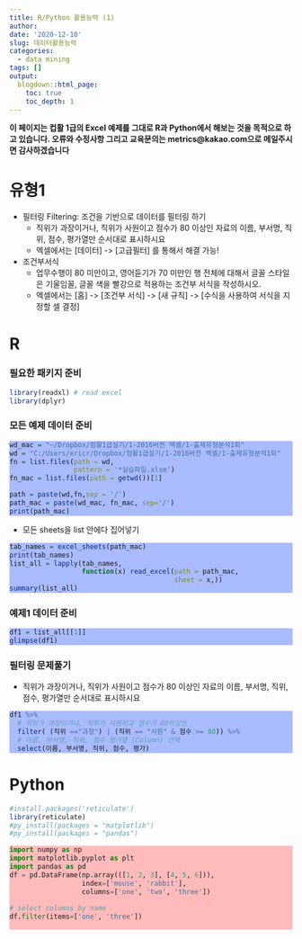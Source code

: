 ```yaml
---
title: R/Python 활용능력 (1)
author:
date: '2020-12-10'
slug: 데이터활용능력
categories:
  - data mining
tags: []
output:
  blogdown::html_page:
    toc: true
    toc_depth: 1
---
```


<style>
div.rcode pre { background-color:lightgrey; }
div.rcode pre.r { background-color:#aabbff !important; }
</style>

<style>
div.pycode pre { background-color:lightgrey; }
div.pycode pre.python { background-color:#ffbbbb !important; }
</style>

**이 페이지는 컵활 1급의 Excel 예제를 그대로 R과 Python에서 해보는 것을 목적으로 하고 있습니다. 오류와 수정사항 그리고 교육문의는 metrics@kakao.com으로 메일주시면 감사하겠습니다**


# 유형1

- 필터링 Filtering: 조건을 기반으로 데이터를 필터링 하기
  - 직위가 과장이거나, 직위가 사원이고 점수가 80 이상인 자료의 이름, 부서명, 직위, 점수, 평가열만 순서대로 표시하시요
  - 엑셀에서는 [데이터] -> [고급필터] 를 통해서 해결 가능!
- 조건부서식
  - 업무수행이 80 미만이고, 영어듣기가 70 미만인 행 전체에 대해서 글꼴 스타일은 기울임꼴, 글꼴 색을 빨강으로 적용하는 조건부 서식을 작성하시오.
  - 엑셀에서는 [홈] -> [조건부 서식] -> [새 규칙] -> [수식을 사용하여 서식을 지정할 셀 결정]



# R 
<div class = "rcode">
### 필요한 패키지 준비
```r
library(readxl) # read excel
library(dplyr)
```
</div>

### 모든 예제 데이터 준비
<div class = "rcode">
```r
wd_mac = "~/Dropbox/컴활1급실기/1-2016버전 엑셀/1-출제유형분석1회"
wd = "C:/Users/ericr/Dropbox/컴활1급실기/1-2016버전 엑셀/1-출제유형분석1회"
fn = list.files(path = wd,
                pattern = '*실습파일.xlsm')
fn_mac = list.files(path = getwd())[1]

path = paste(wd,fn,sep = '/')
path_mac = paste(wd_mac, fn_mac, sep='/')
print(path_mac)
```
</div>


- 모든 sheets을 list 안에다 집어넣기

<div class = "rcode">
```r
tab_names = excel_sheets(path_mac)
print(tab_names)
list_all = lapply(tab_names, 
                  function(x) read_excel(path = path_mac,
                                         sheet = x,))
summary(list_all)
```
</div>

### 예제1 데이터 준비
<div class = "rcode">
```r
df1 = list_all[[1]]
glimpse(df1)
```
</div>

### 필터링 문제풀기

- 직위가 과장이거나, 직위가 사원이고 점수가 80 이상인 자료의 이름, 부서명, 직위, 점수, 평가열만 순서대로 표시하시요

<div class = "rcode">
```r
df1 %>% 
  # 직위가 과장이거나, 직위가 사원이고 점수가 80이상인
  filter( (직위 =="과장") | (직위 == "사원" & 점수 >= 80)) %>% 
  # 이름, 부서명, 직위, 점수 평가열 (Column) 선택
  select(이름, 부서명, 직위, 점수, 평가)
```
</div>


# Python

```r
#install.packages('reticulate')
library(reticulate)
#py_install(packages = "matplotlib")
#py_install(packages = "pandas")
```

<div class = "pycode">
```python
import numpy as np
import matplotlib.pyplot as plt
import pandas as pd
df = pd.DataFrame(np.array(([1, 2, 3], [4, 5, 6])),
                  index=['mouse', 'rabbit'],
                  columns=['one', 'two', 'three'])
                  
# select columns by name
df.filter(items=['one', 'three'])
                  
```
</div>